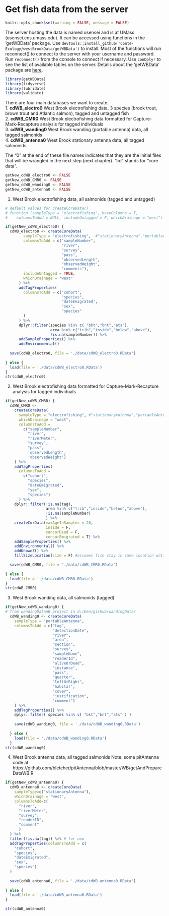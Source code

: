 # Get fish data from the server {#getData}

```r
knitr::opts_chunk$set(warning = FALSE, message = FALSE)
```

The server hosting the data is named osensei and is at UMass (osensei.cns.umass.edu). It can be accessed using functions in the 'getWBData' package. Use
`devtools::install_github('Conte-Ecology/westBrookData/getWBData')` to install. Most of the functions will run reconnect() to connect to the server with your username and password. Run `reconnect()` from the console to connect if necessary. Use `conDplyr` to see the list of available tables on the server. Details about the 'getWBData' package are 
[here](https://github.com/Conte-Ecology/westBrookData/blob/master/getWBData/vignettes/getWBDataTutorial.pdf).     


```r
library(getWBData)
library(tidyverse)
library(lubridate)
library(validate)
```

There are four main databases we want to create:    
1. **cdWB_electro0** West Brook electrofishing data, 3 species (brook trout, brown trout and Atlantic salmon), tagged and untagged fish  
2. **cdWB_CMR0** West Brook electrofishing data formatted for Capture-Mark-Recapture analysis for tagged individuals  
3. **cdWB_wanding0** West Brook wanding (portable antenna) data, all tagged salmonids  
4. **cdWB_antenna0** West Brook stationary antenna data, all tagged salmonids  

The "0" at the end of these file names indicates that they are the initial files that will be wrangled in the next step (next chapter). "cd" stands for "core data".

```r
getNew_cdWB_electro0 <- FALSE
getNew_cdWB_CMR0 <- FALSE
getNew_cdWB_wanding0 <- FALSE
getNew_cdWB_antenna0 <- FALSE
```

1. West Brook electrofishing data, all salmonids (tagged and untagged)
```r

# default values for createCoreData()
# function (sampleType = "electrofishing", baseColumns = T, 
#    columnsToAdd = NULL, includeUntagged = F, whichDrainage = "west") 

if(getNew_cdWB_electro0) {
  cdWB_electro0 <- createCoreData(
        sampleType = "electrofishing",  #"stationaryAntenna","portableAntenna"
        columnsToAdd = c("sampleNumber",
                         "river",
                         "survey",
                         "pass",
                         "observedLength",
                         "observedWeight",
                         "comments"),
        includeUntagged = TRUE,
        whichDrainage = "west"
      ) %>%
      addTagProperties(
        columnsToAdd = c("cohort",
                         "species",
                         "dateEmigrated",
                         "sex",
                         "species"
        )
      ) %>%
      dplyr::filter(species %in% c( "bkt","bnt","ats"),
                    area %in% c("trib","inside","below","above"),
                    !is.na(sampleNumber)) %>%
      addSampleProperties() %>%
      addEnvironmental()
  
  save(cdWB_electro0, file = './data/cdWB_electro0.RData')
  
} else {
  load(file = './data/cdWB_electro0.RData')
}
str(cdWB_electro0)
```

2. West Brook electrofishing data formatted for Capture-Mark-Recapture analysis for tagged individuals
```r

if(getNew_cdWB_CMR0) {
  cdWB_CMR0 <- 
    createCoreData(
      sampleType = "electrofishing", #"stationaryAntenna","portableAntenna"),
      whichDrainage = "west",
      columnsToAdd =
        c("sampleNumber",
          "river",
          "riverMeter",
          "survey",
          "pass",
          'observedLength',
          'observedWeight')
    ) %>%
    addTagProperties(
      columnsToAdd = 
        c("cohort",
          "species",
          "dateEmigrated",
          "sex",
          "species")
      ) %>%
    dplyr::filter(!is.na(tag), 
                  area %in% c("trib","inside","below","above"), 
                  !is.na(sampleNumber) 
                  ) %>%
    createCmrData(maxAgeInSamples = 20, 
                  inside = F, 
                  censorDead = F, 
                  censorEmigrated = T) %>%
    addSampleProperties() %>%
    addEnvironmental() %>%
    addKnownZ() %>%
    fillSizeLocation(size = F) #assumes fish stay in same location until observed elsewhere

  save(cdWB_CMR0, file = './data/cdWB_CMR0.RData')
  
} else {
  load(file = './data/cdWB_CMR0.RData')
}
str(cdWB_CMR0)
```

3. West Brook wanding data, all salmonids (tagged)
```r

if(getNew_cdWB_wanding0) {
# from wandingDataWB project in d:/ben/github/wandingData/
  cdWB_wanding0 <- createCoreData(
    sampleType = "portableAntenna",
    columnsToAdd = c("tag", 
                     "detectionDate", 
                     "river", 
                     "area", 
                     "section", 
                     "survey", 
                     "sampleName", 
                     "readerId", 
                     "aliveOrDead", 
                     "instance", 
                     "pass", 
                     "quarter", 
                     "leftOrRight", 
                     "habitat", 
                     "cover", 
                     "justification", 
                     "comment")
    ) %>% 
    addTagProperties() %>%
    dplyr::filter( species %in% c( "bkt","bnt","ats" ) )
  
    save(cdWB_wanding0, file = './data/cdWB_wanding0.RData')
    
  } else {
    load(file = './data/cdWB_wanding0.RData')
  }
str(cdWB_wanding0)
```

4. West Brook antenna data, all tagged salmonids
Note: some pitAntenna code at https://github.com/bletcher/pitAntenna/blob/master/WB/getAndPrepareDataWB.R
```r

if(getNew_cdWB_antenna0) {
  cdWB_antenna0 <- createCoreData(
    sampleType=c("stationaryAntenna"), 
    whichDrainage = "west",
    columnsToAdd=c(
      "river",
      "riverMeter",
      "survey",
      "readerID",
      "comment"
      )
  ) %>%  
  filter(!is.na(tag)) %>% # for now
  addTagProperties(columnsToAdd = c(
    "cohort",
    "species",
    "dateEmigrated",
    "sex",
    "species")
  )
  
  save(cdWB_antenna0, file = './data/cdWB_antenna0.RData')
    
} else {
  load(file = './data/cdWB_antenna0.RData')
}

str(cdWB_antenna0)

```

